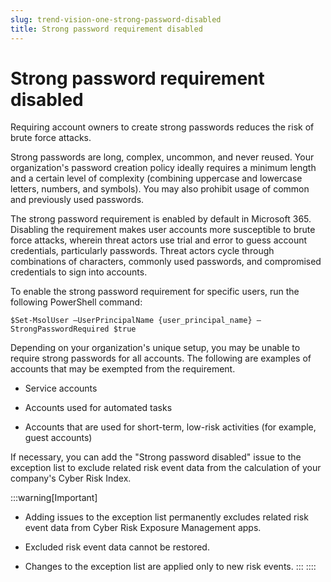 ```yaml
---
slug: trend-vision-one-strong-password-disabled
title: Strong password requirement disabled
---
```

# Strong password requirement disabled

Requiring account owners to create strong passwords reduces the risk of brute force attacks.

Strong passwords are long, complex, uncommon, and never reused. Your organization's password creation policy ideally requires a minimum length and a certain level of complexity (combining uppercase and lowercase letters, numbers, and symbols). You may also prohibit usage of common and previously used passwords.

The strong password requirement is enabled by default in Microsoft 365. Disabling the requirement makes user accounts more susceptible to brute force attacks, wherein threat actors use trial and error to guess account credentials, particularly passwords. Threat actors cycle through combinations of characters, commonly used passwords, and compromised credentials to sign into accounts.

To enable the strong password requirement for specific users, run the following PowerShell command:

`$Set-MsolUser –UserPrincipalName {user_principal_name} –StrongPasswordRequired $true`

Depending on your organization's unique setup, you may be unable to require strong passwords for all accounts. The following are examples of accounts that may be exempted from the requirement.

- Service accounts

- Accounts used for automated tasks

- Accounts that are used for short-term, low-risk activities (for example, guest accounts)

If necessary, you can add the "Strong password disabled" issue to the exception list to exclude related risk event data from the calculation of your company's Cyber Risk Index.

:::warning[Important]

- Adding issues to the exception list permanently excludes related risk event data from Cyber Risk Exposure Management apps.

- Excluded risk event data cannot be restored.

- Changes to the exception list are applied only to new risk events.
:::
::::
